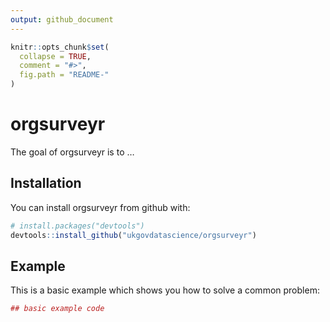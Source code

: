 ```yaml
---
output: github_document
---
```


<!-- README.md is generated from README.Rmd. Please edit that file -->

```r
knitr::opts_chunk$set(
  collapse = TRUE,
  comment = "#>",
  fig.path = "README-"
)
```

# orgsurveyr

The goal of orgsurveyr is to ...

## Installation

You can install orgsurveyr from github with:

```r
# install.packages("devtools")
devtools::install_github("ukgovdatascience/orgsurveyr")
```

## Example

This is a basic example which shows you how to solve a common problem:

```r
## basic example code
```
